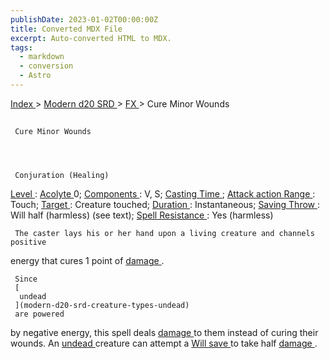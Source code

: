 ```yaml
---
publishDate: 2023-01-02T00:00:00Z
title: Converted MDX File
excerpt: Auto-converted HTML to MDX.
tags:
  - markdown
  - conversion
  - Astro
---
```







[
      Index
     ](-index)
     >
     [
      Modern d20 SRD
     ](modern-d20-srd-index)
     >
     [
      FX
     ](modern-d20-srd-fx-index)
     > Cure Minor Wounds
    





## 
     Cure Minor Wounds
    



     Conjuration (Healing)
    



[
      Level
     ](modern-d20-srd-fx-level)
     :
     [
      Acolyte
     ](modern-d20-srd-classes-advanced-acolyte)
     0;
     [
      Components
     ](modern-d20-srd-fx-components)
     : V, S;
     [
      Casting Time
     ](modern-d20-srd-fx-casting-time)
     ;
     [
      Attack action
     ](modern-d20-srd-combat-attack-actions)
[
      Range
     ](modern-d20-srd-fx-range)
     : Touch;
     [
      Target
     ](modern-d20-srd-fx-target)
     : Creature touched;
     [
      Duration
     ](modern-d20-srd-fx-duration)
     :  Instantaneous;
     [
      Saving Throw
     ](modern-d20-srd-basics-saving-throws)
     : Will half (harmless) (see text);
     [
      Spell Resistance
     ](modern-d20-srd-special-abilities-spell-resistance)
     : Yes (harmless)
    



     The caster lays his or her hand upon a living creature and channels positive
  energy that cures 1 point of
     [
      damage
     ](modern-d20-srd-combat-damage)
     .
    



     Since
     [
      undead
     ](modern-d20-srd-creature-types-undead)
     are powered
  by negative energy, this spell deals
     [
      damage
     ](modern-d20-srd-combat-damage)
     to
  them instead of curing their wounds. An
     [
      undead
     ](modern-d20-srd-creature-types-undead)
     creature
  can attempt a
     [
      Will
save
     ](modern-d20-srd-basics-saving-throws)
     to take half
     [
      damage
     ](modern-d20-srd-combat-damage)
     .
    




